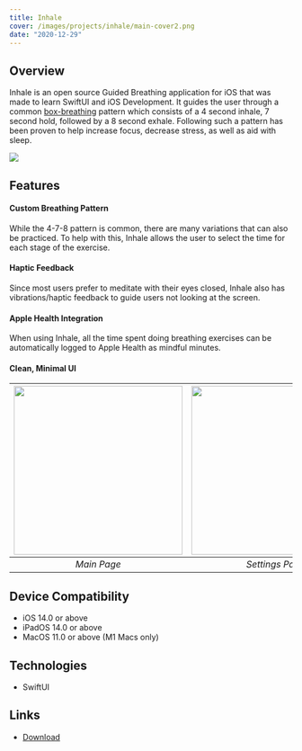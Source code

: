 ```yaml
---
title: Inhale
cover: /images/projects/inhale/main-cover2.png
date: "2020-12-29"
---
```


## Overview

Inhale is an open source Guided Breathing application for iOS that was made to learn SwiftUI and iOS Development. It guides the user through a common [box-breathing](https://www.healthline.com/health/box-breathing) pattern which consists of a 4 second inhale, 7 second hold, followed by a 8 second exhale. Following such a pattern has been proven to help increase focus, decrease stress, as well as aid with sleep.

<img src="/images/projects/inhale/main-cover.png"/>

## Features
#### Custom Breathing Pattern
While the 4-7-8 pattern is common, there are many variations that can also be practiced. To help with this, Inhale allows the user to select the time for each stage of the exercise. 

#### Haptic Feedback
Since most users prefer to meditate with their eyes closed, Inhale also has vibrations/haptic feedback to guide users not looking at the screen. 

#### Apple Health Integration 
When using Inhale, all the time spent doing breathing exercises can be automatically logged to Apple Health as mindful minutes. 

#### Clean, Minimal UI
| <img src="/images/projects/inhale/main-screen.png" width="300px"/> | <img src="/images/projects/inhale/settings.png" width="300px"/> | 
|:--:|:--:| 
| *Main Page* | *Settings Page* |

## Device Compatibility
- iOS 14.0 or above 
- iPadOS 14.0 or above 
- MacOS 11.0 or above (M1 Macs only)


## Technologies 
- SwiftUI

## Links
- [Download](https://apps.apple.com/us/app/inhale-guided-breathing/id1536517682)

